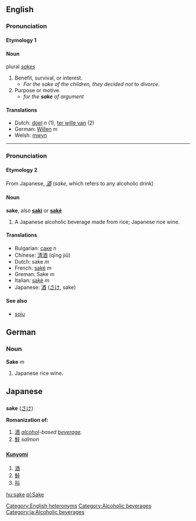 ==English==
===Pronunciation===

==== Etymology 1====
<!-- don't know but different to the japanese one below -->

==== Noun ====
plural ''[[sakes]]''

# Benefit, survival, or interest.
#* ''For the sake of the children, they decided not to divorce.''
# Purpose or motive.
#* ''for the '''sake''' of argument''

==== Translations ====
*Dutch: [[doel]] ''n'' (1), [[ter wille van]] (2)
*German: [[Willen]] ''m'' 
*Welsh: [[mwyn]]

----
===Pronunciation===
==== Etymology 2====
From Japanese, ''[[酒]]'' (''sake'', which refers to any alcoholic drink)

==== Noun ====
'''sake''', also '''[[saki]]''' or '''[[saké]]'''

# A Japanese alcoholic beverage made from rice; Japanese rice wine.

==== Translations ====
*Bulgarian: [[саке]] ''n''
*Chinese: [[清酒]] (qīng jiǔ)
*Dutch: sake ''m''
*French: [[saké]] ''m''
*Greman: Sake ''m''
*Italian: [[sakè]] ''m''
*Japanese: [[酒]] ([[さけ]], sake)

==== See also ====
*[[soju]]
{{Wikipedia}}

==German==
===Noun===
'''Sake''' ''m''

#Japanese rice wine.

== Japanese ==
=== {{Romaji}} ===
'''sake''' ([[さけ]])

'''Romanization of:'''
# [[酒]] ''[[alcohol]]-based [[beverage]].''
# [[鮭]] ''salmon''

=== {{Kanji reading}} ===
==== [[Kunyomi]] ====
# [[酒]]
# [[鮭]]
# [[叫]]


[[Category:English heteronyms]]
[[Category:Alcoholic beverages]]
[[Category:ja:Alcoholic beverages]]
[[hu:sake]]
[[pl:Sake]]